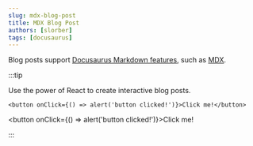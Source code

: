 ```yaml
---
slug: mdx-blog-post
title: MDX Blog Post
authors: [slorber]
tags: [docusaurus]
---
```


Blog posts support [Docusaurus Markdown features](https://docusaurus.io/docs/markdown-features), such as [MDX](https://mdxjs.com/).

:::tip

Use the power of React to create interactive blog posts.

```sol
<button onClick={() => alert('button clicked!')}>Click me!</button>
```

<button onClick={() => alert('button clicked!')}>Click me!</button>

:::
